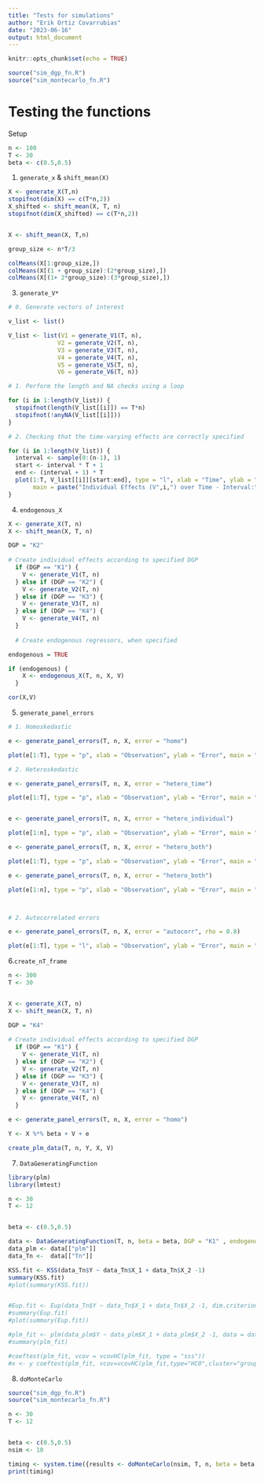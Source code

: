 ```yaml
---
title: "Tests for simulations"
author: "Erik Ortiz Covarrubias"
date: "2023-06-16"
output: html_document
---
```


```r
knitr::opts_chunk$set(echo = TRUE)
```


```r

source("sim_dgp_fn.R")
source("sim_montecarlo_fn.R")

```


# Testing the functions

Setup


```r

n <- 100
T <- 30
beta <- c(0.5,0.5)

```


1. `generate_x` & `shift_mean(X)`


```r

X <- generate_X(T,n)
stopifnot(dim(X) == c(T*n,2))
X_shifted <- shift_mean(X, T, n)
stopifnot(dim(X_shifted) == c(T*n,2))


X <- shift_mean(X, T,n)

group_size <- n*T/3

colMeans(X[1:group_size,])
colMeans(X[(1 + group_size):(2*group_size),])
colMeans(X[(1+ 2*group_size):(3*group_size),])
```


3. `generate_V*`


```r

# 0. Generate vectors of interest

v_list <- list()

V_list <- list(V1 = generate_V1(T, n),
              V2 = generate_V2(T, n),
              V3 = generate_V3(T, n),
              V4 = generate_V4(T, n),
              V5 = generate_V5(T, n),
              V6 = generate_V6(T, n))

# 1. Perform the length and NA checks using a loop

for (i in 1:length(V_list)) {
  stopifnot(length(V_list[[i]]) == T*n)
  stopifnot(!anyNA(V_list[[i]]))
}

# 2. Checking that the time-varying effects are correctly specified

for (i in 1:length(V_list)) {
  interval <- sample(0:(n-1), 1)
  start <- interval * T + 1
  end <- (interval + 1) * T
  plot(1:T, V_list[[i]][start:end], type = "l", xlab = "Time", ylab = "Individual Effects",
       main = paste("Individual Effects (V",i,") over Time - Interval:", interval))
}

```


4. `endogenous_X`

```r
X <- generate_X(T, n)
X <- shift_mean(X, T, n)

DGP = "K2"
  
# Create individual effects according to specified DGP
  if (DGP == "K1") {
    V <- generate_V1(T, n)
  } else if (DGP == "K2") {
    V <- generate_V2(T, n)
  } else if (DGP == "K3") {
    V <- generate_V3(T, n)
  } else if (DGP == "K4") {
    V <- generate_V4(T, n)
  }
  
  # Create endogenous regressors, when specified

endogenous = TRUE

if (endogenous) {
    X <- endogenous_X(T, n, X, V)
  }

cor(X,V)


```

5. `generate_panel_errors`

```r

# 1. Homoskedastic

e <- generate_panel_errors(T, n, X, error = "homo") 

plot(e[1:T], type = "p", xlab = "Observation", ylab = "Error", main = "Panel Errors")

# 2. Heteroskedastic 

e <- generate_panel_errors(T, n, X, error = "hetero_time") 

plot(e[1:T], type = "p", xlab = "Observation", ylab = "Error", main = "Panel Errors")


e <- generate_panel_errors(T, n, X, error = "hetero_individual") 

plot(e[1:n], type = "p", xlab = "Observation", ylab = "Error", main = "Panel Errors")

e <- generate_panel_errors(T, n, X, error = "hetero_both") 

plot(e[1:T], type = "p", xlab = "Observation", ylab = "Error", main = "Panel Errors")

e <- generate_panel_errors(T, n, X, error = "hetero_both") 

plot(e[1:n], type = "p", xlab = "Observation", ylab = "Error", main = "Panel Errors")



# 2. Autocorrelated errors

e <- generate_panel_errors(T, n, X, error = "autocorr", rho = 0.8) 

plot(e[1:T], type = "l", xlab = "Observation", ylab = "Error", main = "Panel Errors")
```


6.`create_nT_frame` 

```r

n <- 300
T <- 30


X <- generate_X(T, n)
X <- shift_mean(X, T, n)

DGP = "K4"
  
# Create individual effects according to specified DGP
  if (DGP == "K1") {
    V <- generate_V1(T, n)
  } else if (DGP == "K2") {
    V <- generate_V2(T, n)
  } else if (DGP == "K3") {
    V <- generate_V3(T, n)
  } else if (DGP == "K4") {
    V <- generate_V4(T, n)
  }

e <- generate_panel_errors(T, n, X, error = "homo")

Y <- X %*% beta + V + e

create_plm_data(T, n, Y, X, V)

```


7. `DataGeneratingFunction`

```r

library(plm)
library(lmtest)

n <- 30
T <- 12


beta <- c(0.5,0.5)

data <- DataGeneratingFunction(T, n, beta = beta, DGP = "K1" , endogenous = FALSE, error = "homo", rho = 0.5)
data_plm <- data[["plm"]]
data_Tn <-  data[["Tn"]]

KSS.fit <- KSS(data_Tn$Y ~ data_Tn$X_1 + data_Tn$X_2 -1)
summary(KSS.fit)
#plot(summary(KSS.fit))


#Eup.fit <- Eup(data_Tn$Y ~ data_Tn$X_1 + data_Tn$X_2 -1, dim.criterion = "PC1", d.max = 6)
#summary(Eup.fit)
#plot(summary(Eup.fit))

#plm_fit <- plm(data_plm$Y ~ data_plm$X_1 + data_plm$X_2 -1, data = data_plm,  model = "within")
#summary(plm_fit)

#coeftest(plm_fit, vcov = vcovHC(plm_fit, type = "sss"))
#x <- y coeftest(plm_fit, vcov=vcovHC(plm_fit,type="HC0",cluster="group"))
```

8. `doMonteCarlo`
```r

source("sim_dgp_fn.R")
source("sim_montecarlo_fn.R")

n <- 30
T <- 12


beta <- c(0.5,0.5)
nsim <- 10

timing <- system.time({results <- doMonteCarlo(nsim, T, n, beta = beta, DGP = "K1" , endogenous = FALSE, error = "hetero_both", rho = 0.5)})
print(timing)



```

```r

```
